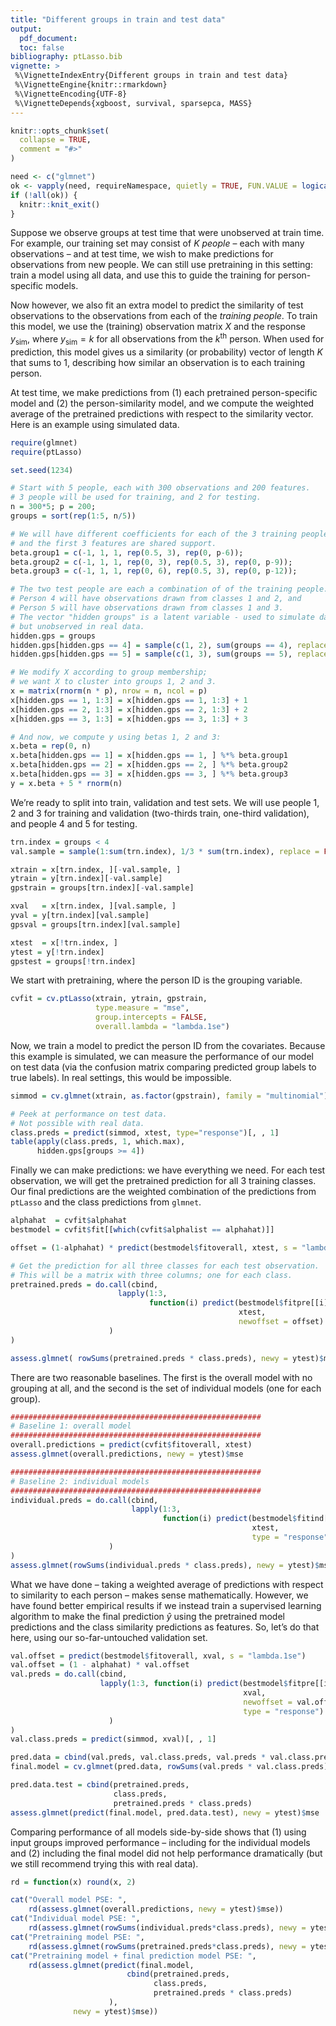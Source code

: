 ```yaml
---
title: "Different groups in train and test data"
output: 
  pdf_document:
  toc: false
bibliography: ptLasso.bib
vignette: >
 %\VignetteIndexEntry{Different groups in train and test data}
 %\VignetteEngine{knitr::rmarkdown}
 %\VignetteEncoding{UTF-8}
 %\VignetteDepends{xgboost, survival, sparsepca, MASS}
---
```

  
```r
knitr::opts_chunk$set(
  collapse = TRUE,
  comment = "#>"
)

need <- c("glmnet")
ok <- vapply(need, requireNamespace, quietly = TRUE, FUN.VALUE = logical(1))
if (!all(ok)) {
  knitr::knit_exit()  
}
```

Suppose we observe groups at test time that were unobserved at train time. For example, our training set may consist of $K$ *people* -- each with many observations -- and at test time, we wish to make predictions for observations from new people. We can still use pretraining in this setting: train a model using all data, and use this to guide the training for person-specific models.

Now however, we also fit an extra model to predict the similarity of test observations to the observations from each of the *training people*. To train this model, we use the (training) observation matrix $X$ and the response $y_{\text{sim}}$, where $y_{\text{sim}} = k$ for all observations from the $k^\text{th}$ person. When used for prediction, this model gives us a similarity (or probability) vector of length $K$ that sums to 1, describing how similar an observation is to each training person. 

At test time, we make predictions from (1) each pretrained person-specific model and (2) the person-similarity model, and we compute the weighted average of the pretrained predictions with respect to the similarity vector. Here is an example using simulated data.
```r
require(glmnet)
require(ptLasso)
```

```r
set.seed(1234)

# Start with 5 people, each with 300 observations and 200 features.
# 3 people will be used for training, and 2 for testing.
n = 300*5; p = 200;
groups = sort(rep(1:5, n/5))

# We will have different coefficients for each of the 3 training people, 
# and the first 3 features are shared support.
beta.group1 = c(-1, 1, 1, rep(0.5, 3), rep(0, p-6)); 
beta.group2 = c(-1, 1, 1, rep(0, 3), rep(0.5, 3), rep(0, p-9)); 
beta.group3 = c(-1, 1, 1, rep(0, 6), rep(0.5, 3), rep(0, p-12)); 

# The two test people are each a combination of of the training people.
# Person 4 will have observations drawn from classes 1 and 2, and
# Person 5 will have observations drawn from classes 1 and 3.
# The vector "hidden groups" is a latent variable - used to simulate data
# but unobserved in real data.
hidden.gps = groups
hidden.gps[hidden.gps == 4] = sample(c(1, 2), sum(groups == 4), replace = TRUE)
hidden.gps[hidden.gps == 5] = sample(c(1, 3), sum(groups == 5), replace = TRUE)

# We modify X according to group membership;
# we want X to cluster into groups 1, 2 and 3.
x = matrix(rnorm(n * p), nrow = n, ncol = p)
x[hidden.gps == 1, 1:3] = x[hidden.gps == 1, 1:3] + 1
x[hidden.gps == 2, 1:3] = x[hidden.gps == 2, 1:3] + 2
x[hidden.gps == 3, 1:3] = x[hidden.gps == 3, 1:3] + 3

# And now, we compute y using betas 1, 2 and 3: 
x.beta = rep(0, n)
x.beta[hidden.gps == 1] = x[hidden.gps == 1, ] %*% beta.group1 
x.beta[hidden.gps == 2] = x[hidden.gps == 2, ] %*% beta.group2 
x.beta[hidden.gps == 3] = x[hidden.gps == 3, ] %*% beta.group3
y = x.beta + 5 * rnorm(n)

```


We're ready to split into train, validation and test sets. We will use people 1, 2 and 3 for training and validation (two-thirds train, one-third validation), and people 4 and 5 for testing.
```r
trn.index = groups < 4
val.sample = sample(1:sum(trn.index), 1/3 * sum(trn.index), replace = FALSE)

xtrain = x[trn.index, ][-val.sample, ]
ytrain = y[trn.index][-val.sample]
gpstrain = groups[trn.index][-val.sample]

xval   = x[trn.index, ][val.sample, ] 
yval = y[trn.index][val.sample]
gpsval = groups[trn.index][val.sample]

xtest  = x[!trn.index, ]
ytest = y[!trn.index]
gpstest = groups[!trn.index]
```

We start with pretraining, where the person ID is the grouping variable.
```r
cvfit = cv.ptLasso(xtrain, ytrain, gpstrain, 
                   type.measure = "mse", 
                   group.intercepts = FALSE,
                   overall.lambda = "lambda.1se")
```

Now, we train a model to predict the person ID from the covariates. Because this example is simulated, we can measure the performance of our model on test data (via the confusion matrix comparing predicted group labels to true labels). In real settings, this would be impossible.
```r
simmod = cv.glmnet(xtrain, as.factor(gpstrain), family = "multinomial")

# Peek at performance on test data.
# Not possible with real data.
class.preds = predict(simmod, xtest, type="response")[, , 1]
table(apply(class.preds, 1, which.max), 
      hidden.gps[groups >= 4])
```


Finally we can make predictions: we have everything we need. For each test observation, we will get the pretrained prediction for all 3 training classes. Our final predictions are the weighted combination of the predictions from `ptLasso` and the class predictions from `glmnet`.
```r
alphahat  = cvfit$alphahat
bestmodel = cvfit$fit[[which(cvfit$alphalist == alphahat)]]

offset = (1-alphahat) * predict(bestmodel$fitoverall, xtest, s = "lambda.1se")

# Get the prediction for all three classes for each test observation. 
# This will be a matrix with three columns; one for each class.
pretrained.preds = do.call(cbind, 
                        lapply(1:3, 
                               function(i) predict(bestmodel$fitpre[[i]], 
                                                   xtest,
                                                   newoffset = offset)
                      )
)

assess.glmnet( rowSums(pretrained.preds * class.preds), newy = ytest)$mse
```


There are two reasonable baselines. The first is the overall model with no grouping at all, and the second is the set of individual models (one for each group). 
```r
########################################################
# Baseline 1: overall model
########################################################
overall.predictions = predict(cvfit$fitoverall, xtest)
assess.glmnet(overall.predictions, newy = ytest)$mse

########################################################
# Baseline 2: individual models
########################################################
individual.preds = do.call(cbind, 
                           lapply(1:3, 
                                  function(i) predict(bestmodel$fitind[[i]], 
                                                      xtest,
                                                      type = "response")
                      )
)
assess.glmnet(rowSums(individual.preds * class.preds), newy = ytest)$mse
```

What we have done -- taking a weighted average of predictions with respect to similarity to each person -- makes sense mathematically. However, we have found better empirical results if we instead train a supervised learning algorithm to make the final prediction $\hat{y}$ using the pretrained model predictions and the class similarity predictions as features. So, let's do that here, using our so-far-untouched validation set.
```r
val.offset = predict(bestmodel$fitoverall, xval, s = "lambda.1se")
val.offset = (1 - alphahat) * val.offset
val.preds = do.call(cbind, 
                    lapply(1:3, function(i) predict(bestmodel$fitpre[[i]], 
                                                    xval,
                                                    newoffset = val.offset,
                                                    type = "response")
                      )
)
val.class.preds = predict(simmod, xval)[, , 1]

pred.data = cbind(val.preds, val.class.preds, val.preds * val.class.preds) 
final.model = cv.glmnet(pred.data, rowSums(val.preds * val.class.preds))

pred.data.test = cbind(pretrained.preds, 
                       class.preds, 
                       pretrained.preds * class.preds)
assess.glmnet(predict(final.model, pred.data.test), newy = ytest)$mse
```

Comparing performance of all models side-by-side shows that (1) using input groups improved performance -- including for the individual models and (2) including the final model did not help performance dramatically (but we still recommend trying this with real data).
```r
rd = function(x) round(x, 2)

cat("Overall model PSE: ", 
    rd(assess.glmnet(overall.predictions, newy = ytest)$mse))
cat("Individual model PSE: ", 
    rd(assess.glmnet(rowSums(individual.preds*class.preds), newy = ytest)$mse))
cat("Pretraining model PSE: ", 
    rd(assess.glmnet(rowSums(pretrained.preds*class.preds), newy = ytest)$mse))
cat("Pretraining model + final prediction model PSE: ", 
    rd(assess.glmnet(predict(final.model, 
                          cbind(pretrained.preds, 
                                class.preds, 
                                pretrained.preds * class.preds)
                      ), 
              newy = ytest)$mse))
```